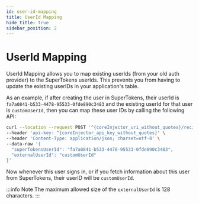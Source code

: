 ```yaml
---
id: user-id-mapping
title: UserId Mapping
hide_title: true
sidebar_position: 2
---
```


# UserId Mapping

UserId Mapping allows you to map existing userIds (from your old auth provider) to the SuperTokens userIds. This prevents you from having to update the existing userIDs in your application's table.

As an example, if after creating the user in SuperTokens, their userId is `fa7a0841-b533-4478-95533-0fde890c3483` and the existing userId for that user is `customUserId`, then you can map these user IDs by calling the following API:

```bash
curl --location --request POST '^{coreInjector_uri_without_quotes}/recipe/userid/map' \
--header 'api-key: ^{coreInjector_api_key_without_quotes}' \
--header 'Content-Type: application/json; charset=utf-8' \
--data-raw '{
  "superTokensUserId": "fa7a0841-b533-4478-95533-0fde890c3483",
  "externalUserId": "customUserId"
}'
```

Now whenever this user signs in, or if you fetch information about this user from SuperTokens, their userID will be `customUserId`.

:::info Note
The maximum allowed size of the `externalUserId` is 128 characters.
:::

